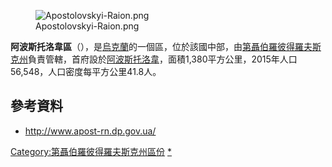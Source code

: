 [[Image:Apostolovskyi-Raion.png|right]]

{{Coord|47|39|36|N|33|39|36|E|display=title}}

'''阿波斯托洛韋區'''（{{lang-uk|Апостолівський район}}），是[[烏克蘭|烏克蘭]]的一個區，位於該國中部，由[[第聶伯羅彼得羅夫斯克州|第聶伯羅彼得羅夫斯克州]]負責管轄，首府設於[[阿波斯托洛韋|阿波斯托洛韋]]，面積1,380平方公里，2015年人口56,548，人口密度每平方公里41.8人。

==參考資料==
*http://www.apost-rn.dp.gov.ua/ {{Wayback|url=http://www.apost-rn.dp.gov.ua/ |date=20210227132804 }}

{{DEFAULTSORT:Апостолівський район}}
[[Category:第聶伯羅彼得羅夫斯克州區份|Category:第聶伯羅彼得羅夫斯克州區份]]
[[Category:阿波斯托洛韋區|*]]

{{Dnipropetrovsk-geo-stub}}